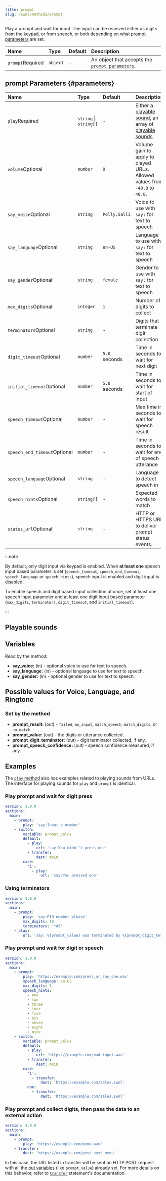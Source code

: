 ```yaml
---
title: prompt
slug: /swml/methods/prompt
---
```


Play a prompt and wait for input. The input can be received either as digits from the keypad, or from speech, or both depending on
what [prompt parameters](#parameters) are set.


| Name                                                   | Type     | Default | Description                                                    |
|:-------------------------------------------------------|:---------|:--------|:---------------------------------------------------------------|
| `prompt`<span className="required-arg">Required</span> | `object` | -       | An object that accepts the [`prompt parameters`](#parameters). |



## **prompt Parameters** {#parameters}

| Name                                                               | Type                   | Default       | Description                                                                                  |
|:-------------------------------------------------------------------|:-----------------------|:--------------|:---------------------------------------------------------------------------------------------|
| `play`<span className="required-arg">Required</span>               | `string` \| `string[]` | -             | Either a [playable sound](#playable-sounds), an array of [playable sounds](#playable-sounds) |
| `volume`<span className="optional-arg">Optional</span>             | `number`               | `0`           | Volume gain to apply to played URLs. Allowed values from `-40.0` to `40.0`.                  |
| `say_voice`<span className="optional-arg">Optional</span>          | `string`               | `Polly.Salli` | Voice to use with `say:` for text to speech                                                  |
| `say_language`<span className="optional-arg">Optional</span>       | `string`               | `en-US`       | Language to use with `say:` for text to speech                                               |
| `say_gender`<span className="optional-arg">Optional</span>         | `string`               | `female`      | Gender to use with `say:` for text to speech                                                 |
| `max_digits`<span className="optional-arg">Optional</span>         | `integer`              | `1`           | Number of digits to collect                                                                  |
| `terminators`<span className="optional-arg">Optional</span>        | `string`               | -             | Digits that terminate digit collection                                                       |
| `digit_timeout`<span className="optional-arg">Optional</span>      | `number`               | `5.0` seconds | Time in seconds to wait for next digit                                                       |
| `initial_timeout`<span className="optional-arg">Optional</span>    | `number`               | `5.0` seconds | Time in seconds to wait for start of input                                                   |
| `speech_timeout`<span className="optional-arg">Optional</span>     | `number`               | -             | Max time in seconds to wait for speech result                                                |
| `speech_end_timeout`<span className="optional-arg">Optional</span> | `number`               | -             | Time in seconds to wait for end of speech utterance                                          |
| `speech_language`<span className="optional-arg">Optional</span>    | `string`               | -             | Language to detect speech in                                                                 |
| `speech_hints`<span className="optional-arg">Optional</span>       | `string[]`             | -             | Expected words to match                                                                      |
| `status_url`<span className="optional-arg">Optional</span>         | `string`               | -             | HTTP or HTTPS URL to deliver prompt status events.                                           |

:::note

By default, only digit input via keypad is enabled. When **at least one** speech input based parameter
is set (`speech_timeout`, `speech_end_timeout`, `speech_language` or `speech_hints`), speech input is
enabled and digit input is disabled.

To enable speech and digit based input collection at once, set at least one speech input parameter
and at least one digit input based parameter (`max_digits`, `terminators`, `digit_timeout`, and `initial_timeout`).

:::

## **Playable sounds**


<PlayableSounds />

## **Variables**

Read by the method:

- **say_voice:** (in) - optional voice to use for text to speech.
- **say_language:** (in) - optional language to use for text to speech.
- **say_gender:** (in) - optional gender to use for text to speech.

## **Possible values for Voice, Language, and Ringtone**


<VoiceTable />

### Set by the method

- **prompt_result:** (out) - `failed`, `no_input`, `match_speech`, `match_digits`, or `no_match`.
- **prompt_value:** (out) - the digits or utterance collected.
- **prompt_digit_terminator:** (out) - digit terminator collected, if any.
- **prompt_speech_confidence:** (out) - speech confidence measured, if any.

## **Examples**

The [`play` method](./play.mdx) also has examples related to playing sounds from URLs. The
interface for playing sounds for `play` and `prompt` is identical.

### Play prompt and wait for digit press

```yaml andJson
version: 1.0.0
sections:
  main:
    - prompt:
        play: 'say:Input a number'
    - switch:
        variable: prompt_value
        default:
          - play:
              url: 'say:You didn''t press one'
          - transfer:
              dest: main
        case:
          '1':
            - play:
                url: 'say:You pressed one'
```

### Using terminators

```yaml andJson
version: 1.0.0
sections:
  main:
    - prompt:
        play: 'say:PIN number please'
        max_digits: 10
        terminators: '*#5'
    - play:
        url: 'say: %{prompt_value} was terminated by %{prompt_digit_terminator}'
```

### Play prompt and wait for digit or speech

```yaml andJson
version: 1.0.0
sections:
  main:
    - prompt:
        play: 'https://example.com/press_or_say_one.wav'
        speech_language: en-US
        max_digits: 1
        speech_hints:
          - one
          - two
          - three
          - four
          - five
          - six
          - seven
          - eight
          - nine
    - switch:
        variable: prompt_value
        default:
          - play:
              url: 'https://example.com/bad_input.wav'
          - transfer:
              dest: main
        case:
          '1':
            - transfer:
                dest: 'https://example.com/sales.swml'
          one:
            - transfer:
                dest: 'https://example.com/sales.swml'
```

### Play prompt and collect digits, then pass the data to an external action

```yaml andJson
version: 1.0.0
sections:
  main:
    - prompt:
        play: 'https://example.com/menu.wav'
    - transfer:
        dest: 'https://example.com/post_next_menu'
```

In this case, the URL listed in transfer will be sent an HTTP POST request
with all the [out variables](#set-by-the-method) (like `prompt_value`) already set. For
more details on this behavior, refer to [`transfer`](/swml/methods/transfer)
statement's documentation.
